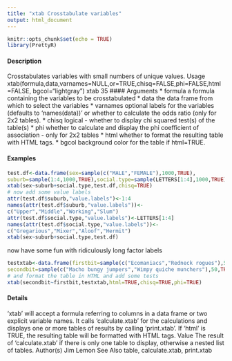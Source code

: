 ```yaml
---
title: "xtab Crosstabulate variables"
output: html_document
---
```


```r
knitr::opts_chunk$set(echo = TRUE)
library(PrettyR)
```


#### Description
Crosstabulates variables with small numbers of unique values.
Usage
xtab(formula,data,varnames=NULL,or=TRUE,chisq=FALSE,phi=FALSE,html=FALSE,
bgcol="lightgray")
xtab 35
#### Arguments 
* formula a formula containing the variables to be crosstabulated
* data the data frame from which to select the variables
* varnames optional labels for the variables (defaults to ‘names(data))’ or whether to calculate the odds ratio (only for 2x2 tables).
* chisq logical - whether to display chi squared test(s) of the table(s)
* phi whether to calculate and display the phi coefficient of association - only for 2x2 tables
* html whether to format the resulting table with HTML tags. 
* bgcol background color for the table if html=TRUE.


#### Examples 
```r
test.df<-data.frame(sex=sample(c("MALE","FEMALE"),1000,TRUE),
suburb=sample(1:4,1000,TRUE),social.type=sample(LETTERS[1:4],1000,TRUE))
xtab(sex~suburb+social.type,test.df,chisq=TRUE)
# now add some value labels
attr(test.df$suburb,"value.labels")<-1:4
names(attr(test.df$suburb,"value.labels"))<-
c("Upper","Middle","Working","Slum")
attr(test.df$social.type,"value.labels")<-LETTERS[1:4]
names(attr(test.df$social.type,"value.labels"))<-
c("Gregarious","Mixer","Aloof","Hermit")
xtab(sex~suburb+social.type,test.df)
```

now have some fun with ridiculously long factor labels

```r
testxtab<-data.frame(firstbit=sample(c("Ecomaniacs","Redneck rogues"),50,TRUE),
secondbit=sample(c("Macho bungy jumpers","Wimpy quiche munchers"),50,TRUE))
# and format the table in HTML and add some tests
xtab(secondbit~firstbit,testxtab,html=TRUE,chisq=TRUE,phi=TRUE)
```

#### Details
‘xtab’ will accept a formula referring to columns in a data frame or two explicit variable names. It
calls ‘calculate.xtab’ for the calculations and displays one or more tables of results by calling
‘print.xtab’. If ‘html’ is TRUE, the resulting table will be formatted with HTML tags.
Value
The result of ‘calculate.xtab’ if there is only one table to display, otherwise a nested list of tables.
Author(s)
Jim Lemon
See Also
table, calculate.xtab, print.xtab
